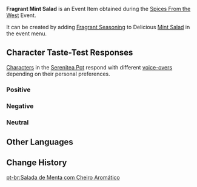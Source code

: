 {{Item Infobox
|id           = 101719
|image        = Item Fragrant Mint Salad.png
|type         = Consumables
|group2       = Event Items
|invCategory  = Precious Items
|group        = Fragrant Dishes
|rarity       = 2
|description  = A delicious dish with some extra seasoning! It gives off a titillating aroma... But whose tastes will this dish suit? Invite your friends, invite your pals &mdash; get them to try this new dish!
|source1      = [[Spices From the West]] Event
|event        = Spices From the West
}}
'''Fragrant Mint Salad''' is an Event Item obtained during the [[Spices From the West]] Event.

It can be created by adding [[Fragrant Seasoning]] to Delicious [[Mint Salad]] in the event menu.

==Character Taste-Test Responses==
[[Characters]] in the [[Serenitea Pot]] respond with different [[Spices From the West/Voice-Overs|voice-overs]] depending on their personal preferences.

===Positive===
{{Card List|Barbara,Diona,Kaeya,Mona,Qiqi,Xiangling,Xinyan,Yelan}}

===Negative===
{{Card List|Amber,Beidou,Bennett,Chongyun,Diluc,Gorou,Hu Tao,Kaedehara Kazuha,Keqing,Razor,Rosaria,Sayu,Shenhe,Yae Miko,Yanfei}}

===Neutral===
{{Card List|Albedo,Arataki Itto,Eula,Fischl,Ganyu,Jean,Kamisato Ayaka,Kamisato Ayato,Klee,Kujou Sara,Lisa,Ningguang,Noelle,Raiden Shogun,Sangonomiya Kokomi,Sucrose,Tartaglia,Thoma,Venti,Xiao,Xingqiu,Yoimiya,Yun Jin,Zhongli}}

==Other Languages==
{{Other Languages|default_hidden = 1
|en      = Fragrant Mint Salad
|zhs     = 香气四溢的凉拌薄荷
|zhs_rm  = Xiāngqìsìyì de Liángbàn Bòhé
|zht     = 香氣四溢的涼拌薄荷
|zht_rm  = Xiāngqìsìyì de Liángbàn Bòhé
|ja      = 香り高いミントの和え物
|ja_rm   = Kaoritakai Minto no Aemono
|ko      = 향기로운 허브냉채
|ko_rm   = Hyanggiroun Heobeunaengchae
|es      = Ensalada de menta aromática
|fr      = Salade de menthe froide (parfumée)
|ru      = Ароматный мятный салат
|th      = Mint Salad หอมกรุ่น
|th_rm   = Mint Salad Hom Krun
|vi      = Rau Trộn Bạc Hà Thơm Lừng
|de      = Duftender Minzsalat
|id      = Fragrant Mint Salad
|pt      = Salada de Menta com Cheiro Aromático
}}

==Change History==
{{Change History|2.6}}

[[pt-br:Salada de Menta com Cheiro Aromático]]